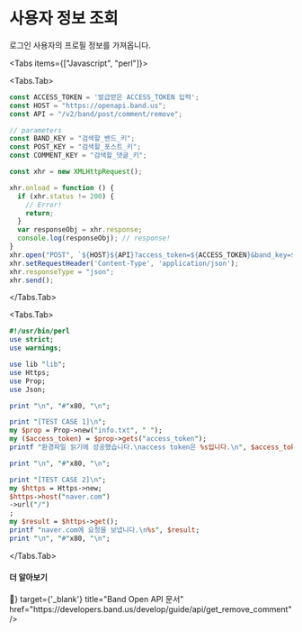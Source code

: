 
# 사용자 정보 조회

로그인 사용자의 프로필 정보를 가져옵니다.


<Tabs items={["Javascript", "perl"]}>

<Tabs.Tab>
```js filename="example.js" copy
const ACCESS_TOKEN = '발급받은 ACCESS_TOKEN 입력';
const HOST = "https://openapi.band.us";
const API = "/v2/band/post/comment/remove";

// parameters
const BAND_KEY = "검색할_밴드_키";
const POST_KEY = "검색할_포스트_키";
const COMMENT_KEY = "검색할_댓글_키";

const xhr = new XMLHttpRequest();

xhr.onload = function () {
  if (xhr.status != 200) {
    // Error!
    return;
  }
  var responseObj = xhr.response;
  console.log(responseObj); // response!
}
xhr.open("POST", `${HOST}${API}?access_token=${ACCESS_TOKEN}&band_key=${BAND_KEY}&post_key=${POST_KEY}&comment_key=${COMMENT_KEY}`);
xhr.setRequestHeader('Content-Type', 'application/json');
xhr.responseType = "json";
xhr.send();
```
</Tabs.Tab>

<Tabs.Tab>
```perl filename="example.pl"
#!/usr/bin/perl
use strict;
use warnings;

use lib "lib";
use Https;
use Prop;
use Json;

print "\n", "#"x80, "\n";

print "[TEST CASE 1]\n";
my $prop = Prop->new("info.txt", " ");
my ($access_token) = $prop->gets("access_token");
printf "환경파일 읽기에 성공했습니다.\naccess token은 %s입니다.\n", $access_token;

print "\n", "#"x80, "\n";

print "[TEST CASE 2]\n";
my $https = Https->new;
$https->host("naver.com")
->url("/")
;
my $result = $https->get();
printf "naver.com에 요청을 보냅니다.\n%s", $result;
print "\n", "#"x80, "\n";

```
</Tabs.Tab>
</Tabs>

#### 더 알아보기

<Cards>
  <Card
    icon={<span>📖</span>}
    target={'_blank'}
    title="Band Open API 문서"
    href="https://developers.band.us/develop/guide/api/get_remove_comment"
  />
</Cards>
